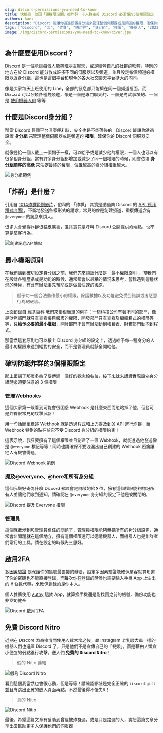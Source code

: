 ---
slug: discord-permissions-you-need-to-know
title: 快檢查！他因「這權限沒關」被炸群！千人群主揭 Discord 必須懂的3個權限設定
authors: kane
description: "Discord 能讓你透過設置身分組來管理整個伺服器或是頻道的權限，確保你的 Discord 伺服器及頻道安全，這篇文章將講述如何避免你的群組受到炸群的危險，並且提及到免費 Discord Nitro 所帶來的危害"
tags: ["Discord", "dc", "炸群", "防炸群", "身分組", "權限", "機器人", "2022"]
image: /img/discord-permissions-you-need-to-know/cover.jpg
---

<head>
	<link rel="canonical" href="https://yeecord.co/blog/discord-permissions-you-need-to-know/"/>
</head>

<TOCInline toc={toc}/>

## 為什麼要使用Discord？

[Discord](https://discord.com/) 是一個能讓每個人能夠和朋友聊天，或是經營自己的社群的軟體，特別的地方在於 Discord 能分散成許多不同的伺服器以及頻道，並且設定每個頻道的權限以及身分組，這也是這個平台和現今的各大社交聊天平台挺大的不同。

像是大家每天上班使用的 Line，全部的訊息都只能擠在同一個頻道裡面，而 Discord 可以分類各種的頻道，像是一個是專門聊天的、一個是考試事項的、一個是 [使用機器人的](/blog/how-to-invite-bot) 等等

<!--truncate-->

<Adsense/>

## 什麼是Discord身分組？

那當 Discord 這個平台這麼便利時，安全也是不能落後的！Discord 能讓你透過設置 **身分組** 來管理整個伺服器或是頻道的 **權限**，確保你的 Discord 伺服器安全。

就像是給一個人戴上一頂帽子一樣，可以給予或是減少他的權限，一個人也可以有很多個身分組，當有許多身分組都增加或減少了同一個權限的時候，則會依照 **身分組順序的高低** 來決定最終的權限，位置越高的身分組權重越大。

![身分組範例](/img/discord-permissions-you-need-to-know/roles-example.png)

## 「炸群」是什麼？

引用自 [1014炸群範例影片](https://www.youtube.com/watch?v=VYQZnkJ1nrI)，俗稱的 「炸群」 其實是透過向 Discord 的 [API (應用程式介面)](https://zh.wikipedia.org/wiki/%E5%BA%94%E7%94%A8%E7%A8%8B%E5%BA%8F%E6%8E%A5%E5%8F%A3)，不斷地發送各樣形式的請求，常見的像是創建頻道，重複傳送含有 `@everyone` 的訊息來煩人。

<div className="player-container">
	<ReactPlayer url="https://www.youtube.com/watch?v=VYQZnkJ1nrI" controls light width="100%"/>
</div>

很多人會覺得炸群很猛很厲害，但其實只是呼叫 Discord 公開提供的端點，也不算是駭客行為。

![創建訊息API端點](/img/discord-permissions-you-need-to-know/create-message-endpoint.png)

<Adsense/>

## 最小權限原則

在我們講到確切設定身分組之前，我們先來談談什麼是「最小權限原則」，當我們在設計各種產品或是功能的時候，通常都會以最糟的情況來思考，當我遇到這種狀況的時候，有沒有辦法事先預防或是做最快速的復原，

> 賦予每一個合法動作最小的權限，保護數據以及功能避免受到錯誤或者惡意行為的破壞。

上面節錄自 [維基百科](https://zh.wikipedia.org/wiki/%E6%9C%80%E5%B0%8F%E6%9D%83%E9%99%90%E5%8E%9F%E5%88%99) 我們來舉個簡單的例子：一間科技公司有著不同的部門，像是財務部門就只有查看帳目報表的權限，開發部門只有查看及編輯程式的權限等等，**只給予必要的最小權限**，開發部門不會有辦法動到帳目表、財務部門動不到程式。

<Adsense/>

那當然這套原則也可以搬上 Discord 身分組的設定上，透過給予每一種身分的人最小的權限來達到絕對的安全，而不是管理員就該全開給他。

## 確切防範炸群的3個權限設定

那上面講了那麼多為了要傳遞一個好的觀念給各位，接下來就來講講實際設定身分組時必須要注意的 3 個權限

### 管理Webhooks

這個大家第一眼看到可能會很困惑 Webhook 是什麼東西而忽略掉了他，但他可是炸群很常見的攻擊武器！

用一句話簡單概述 Webhook 就是透過程式和上方提及到的 [API](https://zh.wikipedia.org/wiki/%E5%BA%94%E7%94%A8%E7%A8%8B%E5%BA%8F%E6%8E%A5%E5%8F%A3) 進行炸群，而 Webhook 特別的點在於它不受 Discord 身分組的權限約束！

<Adsense/>

這表示說，我只要擁有了這個權限並且創建了一個 Webhook，就能透過他發送像是 `@everyone` 標記等等！同時也請確保不要洩漏出自己創建的 Webhook 密鑰讓他人有機會得逞。

![Discord Webhook 範例](/img/discord-permissions-you-need-to-know/webhook-example.png)

### 提及@everyone、@here和所有身分組

這個我蠻好奇為什麼 Discord 預設會是開啟的給各位，擁有這個權限能夠標記所有人並讓他們收到通知，請確認在 `@everyone` 身分組的設定下他是被關閉的。

![Discord 提及 Everyone 權限](/img/discord-permissions-you-need-to-know/mention-everyone.png)

### 管理員

<Adsense/>

這個就牽涉到和管理員信任的問題了，管理員權限能夠無視所有的身分組設定，通常會出問題就在這個地方，擁有這個權限還可以邀請機器人，而機器人也是炸群者們常用的工具，請在設定的時候先三思好。

## 啟用2FA

[多因素驗證](https://zh.wikipedia.org/wiki/%E5%A4%9A%E9%87%8D%E8%A6%81%E7%B4%A0%E9%A9%97%E8%AD%89) 是保護你的帳號最直接的辦法，設定多因素驗證能確保駭客就算知道了你的密碼也不能直接登錄，而每次你在登錄的時候也需要輸入手機 App 上生出的 6 位數代碼，來確保登錄的是你本人。

個人推薦使用 [Authy](https://play.google.com/store/apps/details?id=com.authy.authy&hl=zh_TW&gl=US) 這款 App，就算換手機還是能找回之前的帳號，備份功能也非常的健全

![Discord 啟用 2FA](/img/discord-permissions-you-need-to-know/enable-2fa.png)

<Adsense/>

## 免費 Discord Nitro

近期在 Discord 因為疫情而使用人數大增之後，跟 Instagram 上乳房大軍一樣的機器人們也進軍 Discord 了，只是他們不是宣傳自己的「視頻」，而是藉由人類貪小便宜的弱點進行攻擊，送人們 **免費的 Discord Nitro**！

> 假的 Nitro 連結

![假的 Discord Nitro](/img/discord-permissions-you-need-to-know/fake-discord-nitro.png)

看到這個我當然也會很心動，但是等等！請確認網址是完全正確的 `discord.gift` 並且有跳出正確的嵌入頁面再點，不然最後得不償失R！
> 真的 Nitro

![Discord Nitro](/img/discord-permissions-you-need-to-know/real-nitro.png)

最後，希望這篇文章有幫助到曾經被炸群過，或是只是路過的人，請把這篇文章分享出去幫助更多人保護他們的伺服器

<Adsense/>

